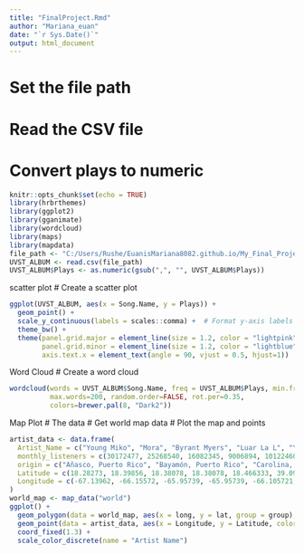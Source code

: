 ```yaml
---
title: "FinalProject.Rmd"
author: "Mariana_euan"
date: "`r Sys.Date()`"
output: html_document
---
```

# Set the file path
# Read the CSV file
# Convert plays to numeric
```r
knitr::opts_chunk$set(echo = TRUE)
library(hrbrthemes)
library(ggplot2)
library(gganimate)
library(wordcloud)
library(maps)
library(mapdata)
file_path <- "C:/Users/Rushe/EuanisMariana8082.github.io/My_Final_Project/UVST_ALBUM.csv"
UVST_ALBUM <- read.csv(file_path)
UVST_ALBUM$Plays <- as.numeric(gsub(",", "", UVST_ALBUM$Plays))
```

scatter plot 
# Create a scatter plot
``` r
ggplot(UVST_ALBUM, aes(x = Song.Name, y = Plays)) +
  geom_point() +
  scale_y_continuous(labels = scales::comma) +  # Format y-axis labels
  theme_bw() +
  theme(panel.grid.major = element_line(size = 1.2, color = "lightpink"),
        panel.grid.minor = element_line(size = 1.2, color = "lightblue"),
        axis.text.x = element_text(angle = 90, vjust = 0.5, hjust=1))  # Rotate x-axis text
```
Word Cloud
# Create a word cloud
``` r
wordcloud(words = UVST_ALBUM$Song.Name, freq = UVST_ALBUM$Plays, min.freq = 1,
          max.words=200, random.order=FALSE, rot.per=0.35, 
          colors=brewer.pal(8, "Dark2"))
```

Map Plot
# The data
# Get world map data
# Plot the map and points
``` r
artist_data <- data.frame(
  Artist_Name = c("Young Miko", "Mora", "Byrant Myers", "Luar La L", "Yovngchimi", "Eladio Carrion", "feid", "arcangel", "Rafael Castillo", "nengo flow"),
  monthly_listeners = c(30172477, 25268540, 16082345, 9006894, 10122460, 20951154, 44330186, 25869232, 18421243, 19617966),
  origin = c("Añasco, Puerto Rico", "Bayamón, Puerto Rico", "Carolina, Puerto Rico", "Carolina, Puerto Rico", "San Juan, Puerto Rico", "Kansas City, MO", "Medellín, Colombia", "East Harlem, New York", "The Bronx, New York", "San Juan, Puerto Rico"),
  Latitude = c(18.28273, 18.39856, 18.38078, 18.38078, 18.466333, 39.099724, 6.25184, 40.816357, 40.837048, 18.466333),
  Longitude = c(-67.13962, -66.15572, -65.95739, -65.95739, -66.105721, -94.578331, -75.56359, -73.962898, -73.865433, -66.105721)
)
world_map <- map_data("world")
ggplot() +
  geom_polygon(data = world_map, aes(x = long, y = lat, group = group), fill = "#D0EBBF", color = "black") +
  geom_point(data = artist_data, aes(x = Longitude, y = Latitude, color = Artist_Name), size = 3) +
  coord_fixed(1.3) +
  scale_color_discrete(name = "Artist Name")

```


